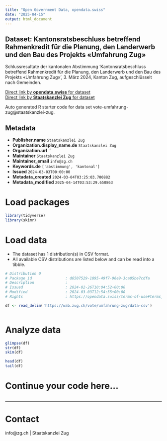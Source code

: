 ```yaml
---
title: "Open Government Data, opendata.swiss"
date: "2025-04-15"
output: html_document
---
```


## Dataset: Kantonsratsbeschluss betreffend Rahmenkredit für die Planung, den Landerwerb und den Bau des Projekts «Umfahrung Zug»

Schlussresultate der kantonalen Abstimmung 'Kantonsratsbeschluss betreffend Rahmenkredit für die Planung, den Landerwerb und den Bau des Projekts «Umfahrung Zug»', 3. März 2024, Kanton Zug, aufgeschlüsselt nach Gemeinden.

[Direct link by **opendata.swiss** for dataset](https://opendata.swiss/de/dataset/kantonsratsbeschluss-betreffend-rahmenkredit-fur-die-planung-den-landerwerb-und-den-bau-des-pro-1)<br>
[Direct link by **Staatskanzlei Zug** for dataset](https://wab.zug.ch/vote/umfahrung-zug/data)

Auto generated R starter code for data set vote-umfahrung-zug@staatskanzlei-zug.

## Metadata

- **Publisher.name** `Staatskanzlei Zug`
- **Organization.display_name.de** `Staatskanzlei Zug`
- **Organization.url** ``
- **Maintainer** `Staatskanzlei Zug`
- **Maintainer_email** `info@zg.ch`
- **Keywords.de** `['abstimmung', 'kantonal']`
- **Issued** `2024-03-03T00:00:00`
- **Metadata_created** `2024-03-04T03:25:03.700882`
- **Metadata_modified** `2025-04-14T03:53:29.650863`


# Load packages

```r

library(tidyverse)
library(skimr)

```

# Load data

-   The dataset has 1 distribution(s) in CSV format.
-   All available CSV distributions are listed below and can be read into a tibble.

```r

# Distribution 0
# Package_id               : d6507529-1895-49f7-96e9-3ca85be7cdfa
# Description              : 
# Issued                   : 2024-02-26T10:04:52+00:00
# Modified                 : 2024-03-03T12:54:55+00:00
# Rights                   : https://opendata.swiss/terms-of-use#terms_by

df <- read_delim('https://wab.zug.ch/vote/umfahrung-zug/data-csv')



```

# Analyze data

```r

glimpse(df)
str(df)
skim(df)

head(df)
tail(df)

```

# Continue your code here...

```r

```

------------------------------------------------------------------------

# Contact

info@zg.ch | Staatskanzlei Zug
